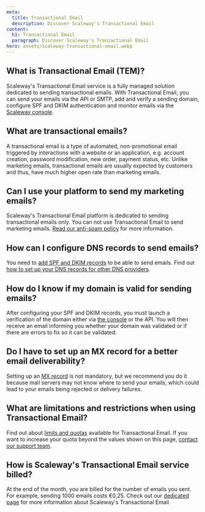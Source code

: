 ```yaml
---
meta:
  title: Transactional Email
  description: Discover Scaleway's Transactional Email
content:
  h1: Transactional Email
  paragraph: Discover Scaleway's Transactional Email
hero: assets/scaleway-transactional-email.webp
---
```


<Concept>

## What is Transactional Email (TEM)?

Scaleway's Transactional Email service is a fully managed solution dedicated to sending transactional emails. With Transactional Email, you can send your emails via the API or SMTP, add and verify a sending domain, configure SPF and DKIM authentication and monitor emails via the [Scaleway console](https://console.scaleway.com/).

</Concept>

<Concept>

## What are transactional emails?

A transactional email is a type of automated, non-promotional email triggered by interactions with a website or an application, e.g. account creation, password modification, new order, payment status, etc. Unlike marketing emails, transactional emails are usually expected by customers and thus, have much higher open rate than marketing emails.

</Concept>

<Concept>

## Can I use your platform to send my marketing emails?

Scaleway's Transactional Email platform is dedicated to sending transactional emails only. You can not use Transactional Email to send marketing emails. [Read our anti-spam policy](https://tem.s3.fr-par.scw.cloud/antispam_policy.pdf) for more information.

</Concept>

<Concept>

## How can I configure DNS records to send emails?

You need to [add SPF and DKIM records](/managed-services/transactional-email/how-to/add-spf-dkim-records-to-your-domain) to be able to send emails. Find out [how to set up your DNS records for other DNS providers](/tutorials/set-up-spf-dkim-for-dns-providers/).

</Concept>

<Concept>

## How do I know if my domain is valid for sending emails?

After configuring your SPF and DKIM records, you must launch a verification of the domain either via [the console](https://console.scaleway.com/transactional-email/domains/fr-par/53356a15-a2af-4200-b4d3-a69fbf687064/dns-verification) or the API. You will then receive an email informing you whether your domain was validated or if there are errors to fix so it can be validated.

</Concept>

<Concept>

## Do I have to set up an MX record for a better email deliverability?

Setting up an [MX record](/managed-services/transactional-email/concepts#mx-record) is not mandatory, but we recommend you do it because mail servers may not know where to send your emails, which could lead to your emails being rejected or delivery failures.

</Concept>

<Concept>

## What are limitations and restrictions when using Transactional Email?

Find out about [limits and quotas](/managed-services/transactional-email/reference-content/tem-capabilities-and-limits/) available for Transactional Email. If you want to increase your quota beyond the values shown on this page, [contact our support team](https://console.scaleway.com/support/create).

</Concept>

<Concept>

## How is Scaleway's Transactional Email service billed?

At the end of the month, you are billed for the number of emails you sent.
For example, sending 1000 emails costs €0,25.
Check out our [dedicated page](https://www.scaleway.com/en/pricing/?tags=managedservices-transactionalemail-transactionalemail) for more information about Scaleway's Transactional Email

</Concept>